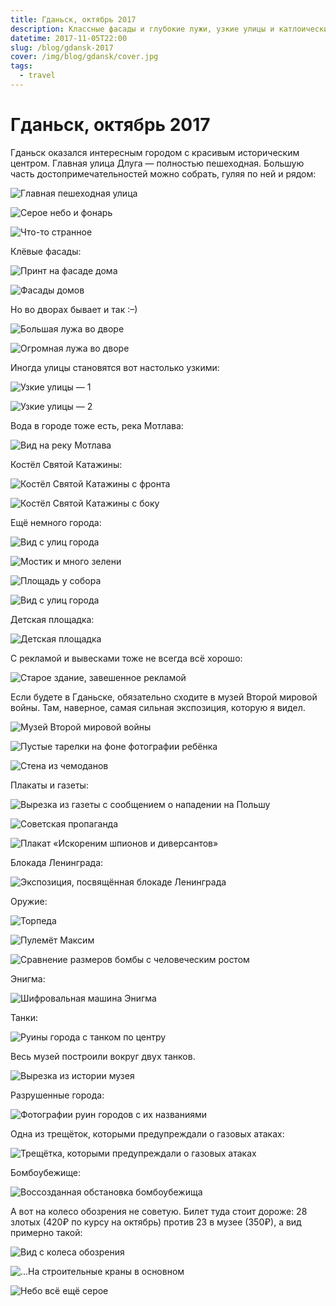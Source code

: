 ```yaml
---
title: Гданьск, октябрь 2017
description: Классные фасады и глубокие лужи, узкие улицы и катлоические костёлы, музей Второй мировой и восстановленный город, колесо обозрения и пиероги.
datetime: 2017-11-05T22:00
slug: /blog/gdansk-2017
cover: /img/blog/gdansk/cover.jpg
tags:
  - travel
---
```


# Гданьск, октябрь 2017

Гданьск оказался интересным городом с красивым историческим центром. Главная улица Длуга — полностью пешеходная. Большую часть достопримечательностей можно собрать, гуляя по ней и рядом:

![Главная пешеходная улица](/img/blog/gdansk/cover.jpg)

![Серое небо и фонарь](/img/blog/gdansk/2.jpg)

![Что-то странное](/img/blog/gdansk/3.jpg)

Клёвые фасады:

![Принт на фасаде дома](/img/blog/gdansk/4.jpg)

![Фасады домов](/img/blog/gdansk/5.jpg)

Но во дворах бывает и так <nobr>:–)</nobr>

![Большая лужа во дворе](/img/blog/gdansk/6.jpg)

![Огромная лужа во дворе](/img/blog/gdansk/7.jpg)

Иногда улицы становятся вот настолько узкими:

![Узкие улицы — 1](/img/blog/gdansk/8.jpg)

![Узкие улицы — 2](/img/blog/gdansk/9.jpg)

Вода в городе тоже есть, река Мотлава:

![Вид на реку Мотлава](/img/blog/gdansk/10.jpg)

Костёл Святой Катажины:

![Костёл Святой Катажины с фронта](/img/blog/gdansk/11.jpg)

![Костёл Святой Катажины с боку](/img/blog/gdansk/12.jpg)

Ещё немного города:

![Вид с улиц города](/img/blog/gdansk/13.jpg)

![Мостик и много зелени](/img/blog/gdansk/14.jpg)

![Площадь у собора](/img/blog/gdansk/15.jpg)

![Вид с улиц города](/img/blog/gdansk/16.jpg)

Детская площадка:

![Детская площадка](/img/blog/gdansk/17.jpg)

С рекламой и вывесками тоже не всегда всё хорошо:

![Старое здание, завешенное рекламой](/img/blog/gdansk/18.jpg)

Если будете в Гданьске, обязательно сходите в музей Второй мировой войны. Там, наверное, самая сильная экспозиция, которую я видел.

![Музей Второй мировой войны](/img/blog/gdansk/21.jpg)

![Пустые тарелки на фоне фотографии ребёнка](/img/blog/gdansk/20.jpg)

![Стена из чемоданов](/img/blog/gdansk/22.jpg)

Плакаты и газеты:

![Вырезка из газеты с сообщением о нападении на Польшу](/img/blog/gdansk/23.jpg)

![Советская пропаганда](/img/blog/gdansk/25.jpg)

![Плакат «Искореним шпионов и диверсантов»](/img/blog/gdansk/26.jpg)

Блокада Ленинграда:

![Экспозиция, посвящённая блокаде Ленинграда](/img/blog/gdansk/28.jpg)

Оружие:

![Торпеда](/img/blog/gdansk/29.jpg)

![Пулемёт Максим](/img/blog/gdansk/30.jpg)

![Сравнение размеров бомбы с человеческим ростом](/img/blog/gdansk/31.jpg)

Энигма:

![Шифровальная машина Энигма](/img/blog/gdansk/32.jpg)

Танки:

![Руины города с танком по центру](/img/blog/gdansk/33.jpg)

Весь музей построили вокруг двух танков.

![Вырезка из истории музея](/img/blog/gdansk/34.jpg)

Разрушенные города:

![Фотографии руин городов с их названиями](/img/blog/gdansk/35.jpg)

Одна из трещёток, которыми предупреждали о газовых атаках:

![Трещётка, которыми предупреждали о газовых атаках](/img/blog/gdansk/36.jpg)

Бомбоубежище:

![Воссозданная обстановка бомбоубежища](/img/blog/gdansk/37.jpg)

А вот на колесо обозрения не советую. Билет туда стоит дороже: 28 злотых (420₽ по курсу на октябрь) против 23 в музее (350₽), а вид примерно такой:

![Вид с колеса обозрения](/img/blog/gdansk/38.jpg)

![...На строительные краны в основном](/img/blog/gdansk/39.jpg)

![Небо всё ещё серое](/img/blog/gdansk/40.jpg)
